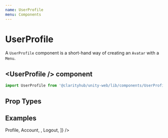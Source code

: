```yaml
---
name: UserProfile
menu: Components
---
```



# UserProfile

A `UserProfile` component is a short-hand way of creating an
`Avatar` with a `Menu`.

## \<UserProfile /\> component

```js
import UserProfile from '@clarityhub/unity-web/lib/components/UserProfile';
```

## Prop Types

<PropsTable of={UserProfile} />

## Examples

<Playground>
    <UserProfile
        avatarUrl="/public/ivan-avatar.png"
        avatarFallbackUrl="/public/avatar-placeholder.png"
        menuItems={[
            <MenuItem>Profile</MenuItem>,
            <MenuItem>Account</MenuItem>,
            <MenuItemDivider />,
            <MenuItem>Logout</MenuItem>,
        ]}
    />
</Playground>